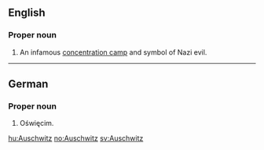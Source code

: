 ==English==

===Proper noun===
{{en-proper noun}}

# An infamous [[concentration camp]] and symbol of Nazi evil.

----

==German==

===Proper noun===
{{infl|de|proper noun}}

# Oświęcim.

{{wikipedia}}

[[hu:Auschwitz]]
[[no:Auschwitz]]
[[sv:Auschwitz]]